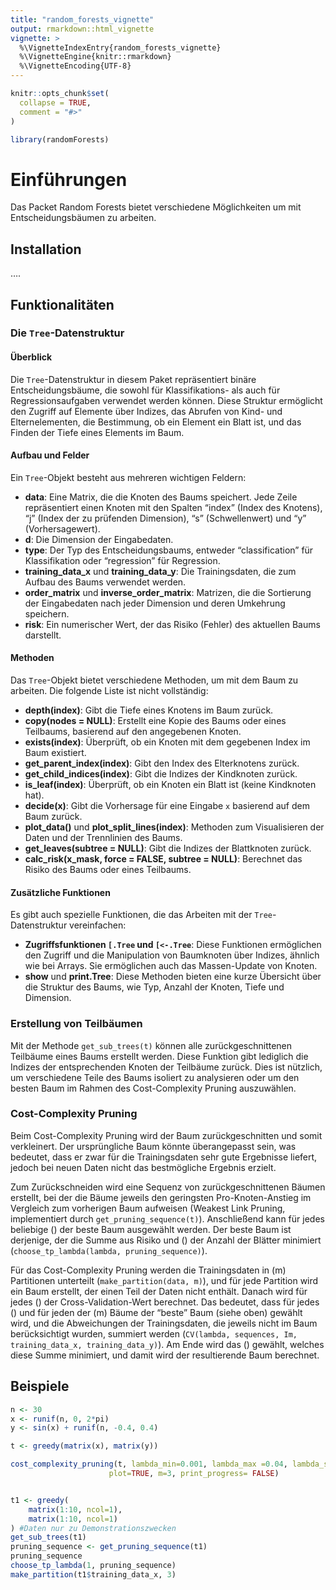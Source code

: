 ```yaml
---
title: "random_forests_vignette"
output: rmarkdown::html_vignette
vignette: >
  %\VignetteIndexEntry{random_forests_vignette}
  %\VignetteEngine{knitr::rmarkdown}
  %\VignetteEncoding{UTF-8}
---
```





```r
knitr::opts_chunk$set(
  collapse = TRUE,
  comment = "#>"
)
```

```r
library(randomForests)
```


# Einführungen
Das Packet Random Forests bietet verschiedene Möglichkeiten um mit Entscheidungsbäumen zu arbeiten.

## Installation
....

## Funktionalitäten
### Die `Tree`-Datenstruktur

#### Überblick

Die `Tree`-Datenstruktur in diesem Paket repräsentiert binäre Entscheidungsbäume, die sowohl für Klassifikations- als auch für Regressionsaufgaben verwendet werden können. Diese Struktur ermöglicht den Zugriff auf Elemente über Indizes, das Abrufen von Kind- und Elternelementen, die Bestimmung, ob ein Element ein Blatt ist, und das Finden der Tiefe eines Elements im Baum.

#### Aufbau und Felder

Ein `Tree`-Objekt besteht aus mehreren wichtigen Feldern:

- **data**: Eine Matrix, die die Knoten des Baums speichert. Jede Zeile repräsentiert einen Knoten mit den Spalten "index" (Index des Knotens), "j" (Index der zu prüfenden Dimension), "s" (Schwellenwert) und "y" (Vorhersagewert).
- **d**: Die Dimension der Eingabedaten.
- **type**: Der Typ des Entscheidungsbaums, entweder "classification" für Klassifikation oder "regression" für Regression.
- **training_data_x** und **training_data_y**: Die Trainingsdaten, die zum Aufbau des Baums verwendet werden.
- **order_matrix** und **inverse_order_matrix**: Matrizen, die die Sortierung der Eingabedaten nach jeder Dimension und deren Umkehrung speichern.
- **risk**: Ein numerischer Wert, der das Risiko (Fehler) des aktuellen Baums darstellt.

#### Methoden

Das `Tree`-Objekt bietet verschiedene Methoden, um mit dem Baum zu arbeiten.
Die folgende Liste ist nicht vollständig:


- **depth(index)**: Gibt die Tiefe eines Knotens im Baum zurück.
- **copy(nodes = NULL)**: Erstellt eine Kopie des Baums oder eines Teilbaums, basierend auf den angegebenen Knoten.
- **exists(index)**: Überprüft, ob ein Knoten mit dem gegebenen Index im Baum existiert.
- **get_parent_index(index)**: Gibt den Index des Elterknotens zurück.
- **get_child_indices(index)**: Gibt die Indizes der Kindknoten zurück.
- **is_leaf(index)**: Überprüft, ob ein Knoten ein Blatt ist (keine Kindknoten hat).
- **decide(x)**: Gibt die Vorhersage für eine Eingabe `x` basierend auf dem Baum zurück.
- **plot_data()** und **plot_split_lines(index)**: Methoden zum Visualisieren der Daten und der Trennlinien des Baums.
- **get_leaves(subtree = NULL)**: Gibt die Indizes der Blattknoten zurück.
- **calc_risk(x_mask, force = FALSE, subtree = NULL)**: Berechnet das Risiko des Baums oder eines Teilbaums.

#### Zusätzliche Funktionen

Es gibt auch spezielle Funktionen, die das Arbeiten mit der `Tree`-Datenstruktur vereinfachen:

- **Zugriffsfunktionen `[.Tree` und `[<-.Tree`**: Diese Funktionen ermöglichen den Zugriff und die Manipulation von Baumknoten über Indizes, ähnlich wie bei Arrays. Sie ermöglichen auch das Massen-Update von Knoten.
- **show** und **print.Tree**: Diese Methoden bieten eine kurze Übersicht über die Struktur des Baums, wie Typ, Anzahl der Knoten, Tiefe und Dimension.

### Erstellung von Teilbäumen

Mit der Methode `get_sub_trees(t)` können alle zurückgeschnittenen Teilbäume eines Baums erstellt werden. Diese Funktion gibt lediglich die Indizes der entsprechenden Knoten der Teilbäume zurück. Dies ist nützlich, um verschiedene Teile des Baums isoliert zu analysieren oder um den besten Baum im Rahmen des Cost-Complexity Pruning auszuwählen.



### Cost-Complexity Pruning

Beim Cost-Complexity Pruning wird der Baum zurückgeschnitten und somit verkleinert. Der ursprüngliche Baum könnte überangepasst sein, was bedeutet, dass er zwar für die Trainingsdaten sehr gute Ergebnisse liefert, jedoch bei neuen Daten nicht das bestmögliche Ergebnis erzielt.

Zum Zurückschneiden wird eine Sequenz von zurückgeschnittenen Bäumen erstellt, bei der die Bäume jeweils den geringsten Pro-Knoten-Anstieg im Vergleich zum vorherigen Baum aufweisen (Weakest Link Pruning, implementiert durch `get_pruning_sequence(t)`). Anschließend kann für jedes beliebige \(\lambda \in \mathbb{R}\) der beste Baum ausgewählt werden. Der beste Baum ist derjenige, der die Summe aus Risiko und \(\lambda \times\) der Anzahl der Blätter minimiert (`choose_tp_lambda(lambda, pruning_sequence)`).

Für das Cost-Complexity Pruning werden die Trainingsdaten in \(m\) Partitionen unterteilt (`make_partition(data, m)`), und für jede Partition wird ein Baum erstellt, der einen Teil der Daten nicht enthält. Danach wird für jedes \(\lambda\) der Cross-Validation-Wert berechnet. Das bedeutet, dass für jedes \(\lambda\) und für jeden der \(m\) Bäume der "beste" Baum (siehe oben) gewählt wird, und die Abweichungen der Trainingsdaten, die jeweils nicht im Baum berücksichtigt wurden, summiert werden (`CV(lambda, sequences, Im, training_data_x, training_data_y)`). Am Ende wird das \(\lambda\) gewählt, welches diese Summe minimiert, und damit wird der resultierende Baum berechnet.



## Beispiele
```r
n <- 30
x <- runif(n, 0, 2*pi)
y <- sin(x) + runif(n, -0.4, 0.4)

t <- greedy(matrix(x), matrix(y))

cost_complexity_pruning(t, lambda_min=0.001, lambda_max =0.04, lambda_step = 0.003, 
                      plot=TRUE, m=3, print_progress= FALSE)


t1 <- greedy(
    matrix(1:10, ncol=1),
    matrix(1:10, ncol=1)
) #Daten nur zu Demonstrationszwecken
get_sub_trees(t1)
pruning_sequence <- get_pruning_sequence(t1)
pruning_sequence
choose_tp_lambda(1, pruning_sequence)
make_partition(t1$training_data_x, 3)
```